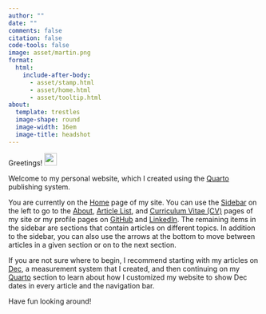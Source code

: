 ```yaml
---
author: ""
date: ""
comments: false
citation: false
code-tools: false
image: asset/martin.png
format:
  html:
    include-after-body:
      - asset/stamp.html
      - asset/home.html
      - asset/tooltip.html
about:
  template: trestles
  image-shape: round
  image-width: 16em
  image-title: headshot
---
```


Greetings! <img src="asset/wave.gif" width="25px"/>

Welcome to my personal website, which I created using the [Quarto](https://quarto.org) publishing system.

You are currently on the [[]{.bi .bi-house-door} Home]() page of my site.
You can use the [[]{.bi .bi-layout-text-sidebar-reverse} Sidebar](https://en.wikipedia.org/wiki/Sidebar_(computing)#:~:text=a%20graphical%20control%20element%20that%20displays%20various%20forms%20of%20information%20to%20the%20right%20or%20left%20side) on the left to go to the [[]{.bi .bi-info-circle} About](about), [[]{.bi .bi-grid-3x3-gap} Article List](list), and [[]{.bi .bi-file-earmark-person} Curriculum Vitae (CV)](cv) pages of my site or my profile pages on [[]{.bi .bi-github} GitHub](https://github.com/maptv) and [[]{.bi .bi-linkedin} LinkedIn](https://www.linkedin.com/in/maptv). The remaining items in the sidebar are sections that contain articles on different topics. In addition to the sidebar, you can also use the [arrows[]{.bi .bi-arrow-right-short}]{.bi .bi-arrow-left-short} at the bottom to move between articles in a given section or on to the next section.

If you are not sure where to begin, I recommend starting with my articles on [[]{.bi .bi-arrow-repeat} Dec](dec), a measurement system that I created, and then continuing on my [[]{.bi .bi-markdown} Quarto](quarto) section to learn about how I customized my website to show Dec dates in every article and the navigation bar.

Have fun looking around!
